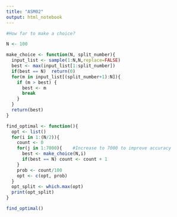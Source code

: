 ```yaml
---
title: "ASM02"
output: html_notebook
---
```


```r
#How far to make a choice?

N <- 100

make_choice <- function(N, split_number){
  input_list <- sample(1:N,N,replace=FALSE)
  best <- max(input_list[1:split_number])
  if(best == N)  return(0)
  for(m in input_list[(split_number+1):N]){
    if (m > best) {
      best <- m
      break
    }
  }
  return(best)
}

find_optimal <- function(){
  opt <- list()
  for(i in 1:(N/2)){
    count <- 0
    for(j in 1:7000){    #Increase to 7000 to improve accuracy
      best <- make_choice(N,i)
      if(best == N) count <- count + 1
    }
    prob <- count/100
    opt <- c(opt, prob)
  }
  opt_split <- which.max(opt)
  print(opt_split)
}

find_optimal()
```
